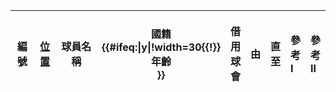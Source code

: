 {| class="wikitable sortable" style="text-align: center;"
|-
!width=30|編號<br />
!width=25|[[足球位置|位置]]<br />
!width=105|球員名稱<br />
!width=65|國籍<br />
{{#ifeq:{{{age}}}|y|!width=30{{!}}年齡<br />}}
!借用球會<br />
!由<br />
!直至<br />
!align=left|參考Ⅰ<br />
!align=left|參考Ⅱ<br />
<!--

--><noinclude>
|}{{template doc}}</noinclude><!--

Warning: the "|}" in the begin of a new line and before {{template doc}} is necessary to avoid the template doc been inside the table built by this template.
-->
